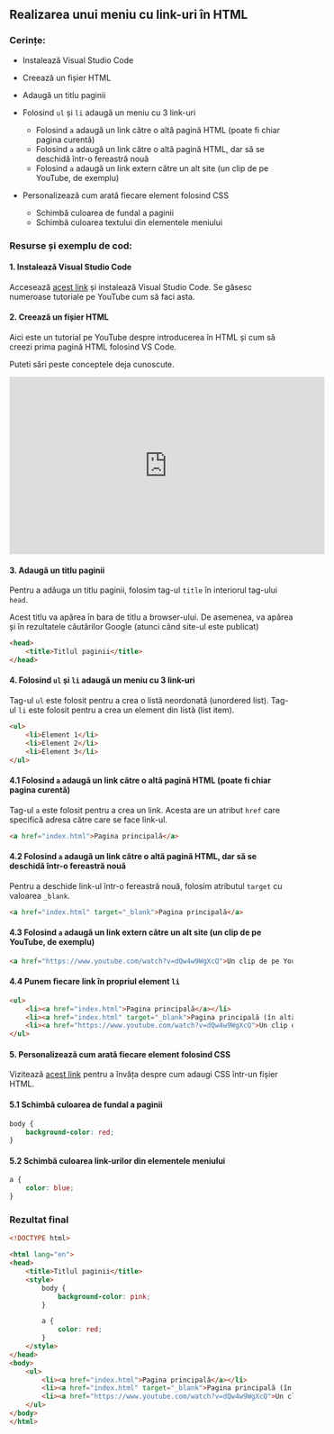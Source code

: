 ## Realizarea unui meniu cu link-uri în HTML

### Cerințe:
- Instalează Visual Studio Code
- Creează un fișier HTML
- Adaugă un titlu paginii
- Folosind `ul` și `li` adaugă un meniu cu 3 link-uri
    - Folosind `a` adaugă un link către o altă pagină HTML (poate fi chiar pagina curentă)
    - Folosind `a` adaugă un link către o altă pagină HTML, dar să se deschidă într-o fereastră nouă
    - Folosind `a` adaugă un link extern către un alt site (un clip de pe YouTube, de exemplu)

- Personalizează cum arată fiecare element folosind CSS
    - Schimbă culoarea de fundal a paginii
    - Schimbă culoarea textului din elementele meniului

### Resurse și exemplu de cod:
#### 1. Instalează Visual Studio Code
Accesează [acest link](https://code.visualstudio.com/download) și instalează Visual Studio Code. Se găsesc numeroase tutoriale pe YouTube cum să faci asta.
#### 2. Creează un fișier HTML
Aici este un tutorial pe YouTube despre introducerea în HTML și cum să creezi prima pagină HTML folosind VS Code.

Puteti sări peste conceptele deja cunoscute.

<iframe width="560" height="315" src="https://www.youtube.com/embed/k-EAy7-uKj4?si=I7GqpMEFzRJWWGkj" title="YouTube video player" frameborder="0" allow="accelerometer; autoplay; clipboard-write; encrypted-media; gyroscope; picture-in-picture; web-share" allowfullscreen></iframe>

#### 3. Adaugă un titlu paginii
Pentru a adăuga un titlu paginii, folosim tag-ul `title` în interiorul tag-ului `head`.

Acest titlu va apărea în bara de titlu a browser-ului. De asemenea, va apărea și în rezultatele căutărilor Google (atunci când site-ul este publicat)

```html
<head>
    <title>Titlul paginii</title>
</head>
```

#### 4. Folosind `ul` și `li` adaugă un meniu cu 3 link-uri

Tag-ul `ul` este folosit pentru a crea o listă neordonată (unordered list). Tag-ul `li` este folosit pentru a crea un element din listă (list item).

```html
<ul>
    <li>Element 1</li>
    <li>Element 2</li>
    <li>Element 3</li>
</ul>
```

#### 4.1 Folosind `a` adaugă un link către o altă pagină HTML (poate fi chiar pagina curentă)

Tag-ul `a` este folosit pentru a crea un link. Acesta are un atribut `href` care specifică adresa către care se face link-ul.

```html
<a href="index.html">Pagina principală</a>
```

#### 4.2 Folosind `a` adaugă un link către o altă pagină HTML, dar să se deschidă într-o fereastră nouă

Pentru a deschide link-ul într-o fereastră nouă, folosim atributul `target` cu valoarea `_blank`.

```html
<a href="index.html" target="_blank">Pagina principală</a>
```

#### 4.3 Folosind `a` adaugă un link extern către un alt site (un clip de pe YouTube, de exemplu)

```html
<a href="https://www.youtube.com/watch?v=dQw4w9WgXcQ">Un clip de pe YouTube</a>
```

#### 4.4 Punem fiecare link în propriul element `li`

```html
<ul>
    <li><a href="index.html">Pagina principală</a></li>
    <li><a href="index.html" target="_blank">Pagina principală (în altă fereastră)</a></li>
    <li><a href="https://www.youtube.com/watch?v=dQw4w9WgXcQ">Un clip de pe YouTube</a></li>
</ul>
```

#### 5. Personalizează cum arată fiecare element folosind CSS

Vizitează [acest link](/introducere_in_css/00_Utilizarea_CSS_si_fundamentele_selectorilor.mdx) pentru a învăța despre cum adaugi CSS într-un fișier HTML.


#### 5.1 Schimbă culoarea de fundal a paginii

```css
body {
    background-color: red;
}
```

#### 5.2 Schimbă culoarea link-urilor din elementele meniului

```css
a {
    color: blue;
}
```

### Rezultat final

```html
<!DOCTYPE html>

<html lang="en">
<head>
    <title>Titlul paginii</title>
    <style>
        body {
            background-color: pink;
        }

        a {
            color: red;
        }
    </style>
</head>
<body>
    <ul>
        <li><a href="index.html">Pagina principală</a></li>
        <li><a href="index.html" target="_blank">Pagina principală (în altă fereastră)</a></li>
        <li><a href="https://www.youtube.com/watch?v=dQw4w9WgXcQ">Un clip de pe YouTube</a></li>
    </ul>
</body>
</html>
```
